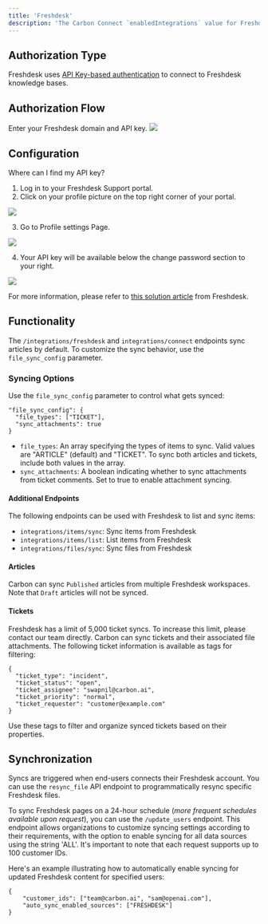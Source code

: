 ```yaml
---
title: 'Freshdesk'
description: 'The Carbon Connect `enabledIntegrations` value for Freshdesk is `FRESHDESK`.'
---
```


## Authorization Type

Freshdesk uses [API Key-based authentication](`https://developers.freshdesk.com/api/#introduction`) to connect to Freshdesk knowledge bases.

## Authorization Flow 

Enter your Freshdesk domain and API key.
![](https://imagedelivery.net/_sHUUMiZokZ59YDFOZEZTw/854ffc1c-5c1f-42f8-becf-6b13f3c2c100/public)

## Configuration 

Where can I find my API key?
1. Log in to your Freshdesk Support portal.
2. Click on your profile picture on the top right corner of your portal.

![](https://imagedelivery.net/_sHUUMiZokZ59YDFOZEZTw/f51809b8-8b76-4af5-3422-f7b550f5d100/public)

3. Go to Profile settings Page.

![](https://imagedelivery.net/_sHUUMiZokZ59YDFOZEZTw/0e065a20-1d42-4033-446f-ea9c78315800/public)

4. Your API key will be available below the change password section to your right.

![](https://imagedelivery.net/_sHUUMiZokZ59YDFOZEZTw/ff4c0375-7dc0-4e14-791f-a60604ace200/public)

For more information, please refer to [this solution article]('https://support.freshdesk.com/en/support/solutions/articles/215517') from Freshdesk.


## Functionality
The `/integrations/freshdesk` and `integrations/connect` endpoints sync articles by default. To customize the sync behavior, use the `file_sync_config` parameter.

### Syncing Options
Use the `file_sync_config` parameter to control what gets synced:

```
"file_sync_config": {
  "file_types": ["TICKET"],
  "sync_attachments": true
}
```

- `file_types`: An array specifying the types of items to sync. Valid values are "ARTICLE" (default) and "TICKET". To sync both articles and tickets, include both values in the array.
- `sync_attachments`: A boolean indicating whether to sync attachments from ticket comments. Set to true to enable attachment syncing.

#### Additional Endpoints
The following endpoints can be used with Freshdesk to list and sync items:
- `integrations/items/sync`: Sync items from Freshdesk
- `integrations/items/list`: List items from Freshdesk
- `integrations/files/sync`: Sync files from Freshdesk
#### Articles
Carbon can sync `Published` articles from multiple Freshdesk workspaces. Note that `Draft` articles will not be synced.
#### Tickets
<Note>Freshdesk has a limit of 5,000 ticket syncs. To increase this limit, please contact our team directly.</Note>
Carbon can sync tickets and their associated file attachments. The following ticket information is available as tags for filtering:

```
{
  "ticket_type": "incident",
  "ticket_status": "open", 
  "ticket_assignee": "swapnil@carbon.ai",
  "ticket_priority": "normal",
  "ticket_requester": "customer@example.com"
}
````

Use these tags to filter and organize synced tickets based on their properties.



## Synchronization
Syncs are triggered when end-users connects their Freshdesk account. You can use the `resync_file` API endpoint to programmatically resync specific Freshdesk files.

To sync Freshdesk pages on a 24-hour schedule (_more frequent schedules available upon request_), you can use the `/update_users` endpoint. This endpoint allows organizations to customize syncing settings according to their requirements, with the option to enable syncing for all data sources using the string 'ALL'. It's important to note that each request supports up to 100 customer IDs.

Here's an example illustrating how to automatically enable syncing for updated Freshdesk content for specified users:

```
{
    "customer_ids": ["team@carbon.ai", "sam@openai.com"],
    "auto_sync_enabled_sources": ["FRESHDESK"]
} 
